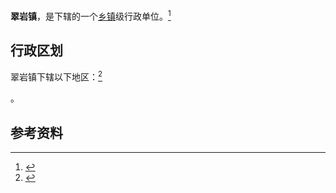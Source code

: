 {{中国乡级行政区|21/07/81/112/000}}

'''翠岩镇'''，是{{PRC admin/fullname|21/07/81/112/000|3}}下辖的一个[[乡镇|乡镇]]级行政单位。<ref>{{PRC admin/ref sgc|{{PRC admin/parent|21/07/81/112/000}}}}</ref>

== 行政区划 ==

翠岩镇下辖以下地区：<ref>{{PRC admin/ref sgc|21/07/81/112/000}}</ref>

{{PRC admin/children|21/07/81/112/000}}。

== 参考资料 ==

{{reflist}}

{{行政区划小作品}}
{{PRC admin/navcat|21/07/81/112/000}}